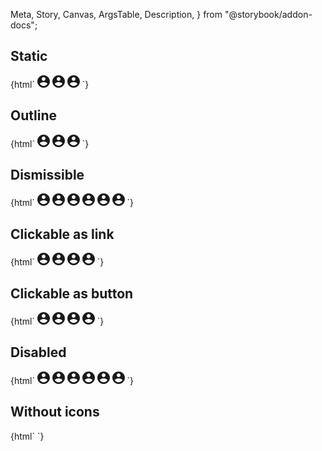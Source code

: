   Meta,
  Story,
  Canvas,
  ArgsTable,
  Description,
} from "@storybook/addon-docs";

<Meta title="Web Components/Chip" component="ic-chip" />

<Description markdown={readme} />

## Static

<Canvas>
  <Story name="Static">
    {html`<ic-chip label="Small" size="small">
        <svg
          slot="icon"
          width="20"
          height="20"
          viewBox="0 0 20 20"
          fill="currentColor"
          xmlns="http://www.w3.org/2000/svg"
        >
          <path
            d="M10 0C4.48 0 0 4.48 0 10C0 15.52 4.48 20 10 20C15.52 20 20 15.52 20 10C20 4.48 15.52 0 10 0ZM10 3C11.66 3 13 4.34 13 6C13 7.66 11.66 9 10 9C8.34 9 7 7.66 7 6C7 4.34 8.34 3 10 3ZM10 17.2C7.5 17.2 5.29 15.92 4 13.98C4.03 11.99 8 10.9 10 10.9C11.99 10.9 15.97 11.99 16 13.98C14.71 15.92 12.5 17.2 10 17.2Z"
          />
        </svg>
      </ic-chip>
      <ic-chip label="Default">
        <svg
          slot="icon"
          width="20"
          height="20"
          viewBox="0 0 20 20"
          fill="currentColor"
          xmlns="http://www.w3.org/2000/svg"
        >
          <path
            d="M10 0C4.48 0 0 4.48 0 10C0 15.52 4.48 20 10 20C15.52 20 20 15.52 20 10C20 4.48 15.52 0 10 0ZM10 3C11.66 3 13 4.34 13 6C13 7.66 11.66 9 10 9C8.34 9 7 7.66 7 6C7 4.34 8.34 3 10 3ZM10 17.2C7.5 17.2 5.29 15.92 4 13.98C4.03 11.99 8 10.9 10 10.9C11.99 10.9 15.97 11.99 16 13.98C14.71 15.92 12.5 17.2 10 17.2Z"
          />
        </svg>
      </ic-chip>
      <ic-chip label="Large" size="large">
        <svg
          slot="icon"
          width="20"
          height="20"
          viewBox="0 0 20 20"
          fill="currentColor"
          xmlns="http://www.w3.org/2000/svg"
        >
          <path
            d="M10 0C4.48 0 0 4.48 0 10C0 15.52 4.48 20 10 20C15.52 20 20 15.52 20 10C20 4.48 15.52 0 10 0ZM10 3C11.66 3 13 4.34 13 6C13 7.66 11.66 9 10 9C8.34 9 7 7.66 7 6C7 4.34 8.34 3 10 3ZM10 17.2C7.5 17.2 5.29 15.92 4 13.98C4.03 11.99 8 10.9 10 10.9C11.99 10.9 15.97 11.99 16 13.98C14.71 15.92 12.5 17.2 10 17.2Z"
          />
        </svg>
      </ic-chip>`}
  </Story>
</Canvas>

## Outline

<Canvas>
  <Story name="Outline">
    {html`<ic-chip label="Small" size="small" appearance="outline">
        <svg
          slot="icon"
          width="20"
          height="20"
          viewBox="0 0 20 20"
          fill="currentColor"
          xmlns="http://www.w3.org/2000/svg"
        >
          <path
            d="M10 0C4.48 0 0 4.48 0 10C0 15.52 4.48 20 10 20C15.52 20 20 15.52 20 10C20 4.48 15.52 0 10 0ZM10 3C11.66 3 13 4.34 13 6C13 7.66 11.66 9 10 9C8.34 9 7 7.66 7 6C7 4.34 8.34 3 10 3ZM10 17.2C7.5 17.2 5.29 15.92 4 13.98C4.03 11.99 8 10.9 10 10.9C11.99 10.9 15.97 11.99 16 13.98C14.71 15.92 12.5 17.2 10 17.2Z"
          />
        </svg>
      </ic-chip>
      <ic-chip label="Default" appearance="outline">
        <svg
          slot="icon"
          width="20"
          height="20"
          viewBox="0 0 20 20"
          fill="currentColor"
          xmlns="http://www.w3.org/2000/svg"
        >
          <path
            d="M10 0C4.48 0 0 4.48 0 10C0 15.52 4.48 20 10 20C15.52 20 20 15.52 20 10C20 4.48 15.52 0 10 0ZM10 3C11.66 3 13 4.34 13 6C13 7.66 11.66 9 10 9C8.34 9 7 7.66 7 6C7 4.34 8.34 3 10 3ZM10 17.2C7.5 17.2 5.29 15.92 4 13.98C4.03 11.99 8 10.9 10 10.9C11.99 10.9 15.97 11.99 16 13.98C14.71 15.92 12.5 17.2 10 17.2Z"
          />
        </svg>
      </ic-chip>
      <ic-chip label="Large" size="large" appearance="outline">
        <svg
          slot="icon"
          width="20"
          height="20"
          viewBox="0 0 20 20"
          fill="currentColor"
          xmlns="http://www.w3.org/2000/svg"
        >
          <path
            d="M10 0C4.48 0 0 4.48 0 10C0 15.52 4.48 20 10 20C15.52 20 20 15.52 20 10C20 4.48 15.52 0 10 0ZM10 3C11.66 3 13 4.34 13 6C13 7.66 11.66 9 10 9C8.34 9 7 7.66 7 6C7 4.34 8.34 3 10 3ZM10 17.2C7.5 17.2 5.29 15.92 4 13.98C4.03 11.99 8 10.9 10 10.9C11.99 10.9 15.97 11.99 16 13.98C14.71 15.92 12.5 17.2 10 17.2Z"
          />
        </svg>
      </ic-chip>`}
  </Story>
</Canvas>

## Dismissible

<Canvas>
  <Story name="Dismissible">
    {html`<ic-chip label="Small" dismissible="true" size="small">
        <svg
          slot="icon"
          width="20"
          height="20"
          viewBox="0 0 20 20"
          fill="currentColor"
          xmlns="http://www.w3.org/2000/svg"
        >
          <path
            d="M10 0C4.48 0 0 4.48 0 10C0 15.52 4.48 20 10 20C15.52 20 20 15.52 20 10C20 4.48 15.52 0 10 0ZM10 3C11.66 3 13 4.34 13 6C13 7.66 11.66 9 10 9C8.34 9 7 7.66 7 6C7 4.34 8.34 3 10 3ZM10 17.2C7.5 17.2 5.29 15.92 4 13.98C4.03 11.99 8 10.9 10 10.9C11.99 10.9 15.97 11.99 16 13.98C14.71 15.92 12.5 17.2 10 17.2Z"
          />
        </svg>
      </ic-chip>
      <ic-chip label="Default" dismissible="true">
        <svg
          slot="icon"
          width="20"
          height="20"
          viewBox="0 0 20 20"
          fill="currentColor"
          xmlns="http://www.w3.org/2000/svg"
        >
          <path
            d="M10 0C4.48 0 0 4.48 0 10C0 15.52 4.48 20 10 20C15.52 20 20 15.52 20 10C20 4.48 15.52 0 10 0ZM10 3C11.66 3 13 4.34 13 6C13 7.66 11.66 9 10 9C8.34 9 7 7.66 7 6C7 4.34 8.34 3 10 3ZM10 17.2C7.5 17.2 5.29 15.92 4 13.98C4.03 11.99 8 10.9 10 10.9C11.99 10.9 15.97 11.99 16 13.98C14.71 15.92 12.5 17.2 10 17.2Z"
          />
        </svg>
      </ic-chip>
      <ic-chip label="Large" dismissible="true" size="large">
        <svg
          slot="icon"
          width="20"
          height="20"
          viewBox="0 0 20 20"
          fill="currentColor"
          xmlns="http://www.w3.org/2000/svg"
        >
          <path
            d="M10 0C4.48 0 0 4.48 0 10C0 15.52 4.48 20 10 20C15.52 20 20 15.52 20 10C20 4.48 15.52 0 10 0ZM10 3C11.66 3 13 4.34 13 6C13 7.66 11.66 9 10 9C8.34 9 7 7.66 7 6C7 4.34 8.34 3 10 3ZM10 17.2C7.5 17.2 5.29 15.92 4 13.98C4.03 11.99 8 10.9 10 10.9C11.99 10.9 15.97 11.99 16 13.98C14.71 15.92 12.5 17.2 10 17.2Z"
          />
        </svg>
      </ic-chip>
      <ic-chip
        label="Small"
        dismissible="true"
        size="small"
        appearance="outline"
      >
        <svg
          slot="icon"
          width="20"
          height="20"
          viewBox="0 0 20 20"
          fill="currentColor"
          xmlns="http://www.w3.org/2000/svg"
        >
          <path
            d="M10 0C4.48 0 0 4.48 0 10C0 15.52 4.48 20 10 20C15.52 20 20 15.52 20 10C20 4.48 15.52 0 10 0ZM10 3C11.66 3 13 4.34 13 6C13 7.66 11.66 9 10 9C8.34 9 7 7.66 7 6C7 4.34 8.34 3 10 3ZM10 17.2C7.5 17.2 5.29 15.92 4 13.98C4.03 11.99 8 10.9 10 10.9C11.99 10.9 15.97 11.99 16 13.98C14.71 15.92 12.5 17.2 10 17.2Z"
          />
        </svg>
      </ic-chip>
      <ic-chip label="Default" dismissible="true" appearance="outline">
        <svg
          slot="icon"
          width="20"
          height="20"
          viewBox="0 0 20 20"
          fill="currentColor"
          xmlns="http://www.w3.org/2000/svg"
        >
          <path
            d="M10 0C4.48 0 0 4.48 0 10C0 15.52 4.48 20 10 20C15.52 20 20 15.52 20 10C20 4.48 15.52 0 10 0ZM10 3C11.66 3 13 4.34 13 6C13 7.66 11.66 9 10 9C8.34 9 7 7.66 7 6C7 4.34 8.34 3 10 3ZM10 17.2C7.5 17.2 5.29 15.92 4 13.98C4.03 11.99 8 10.9 10 10.9C11.99 10.9 15.97 11.99 16 13.98C14.71 15.92 12.5 17.2 10 17.2Z"
          />
        </svg>
      </ic-chip>
      <ic-chip
        label="Large"
        dismissible="true"
        size="large"
        appearance="outline"
      >
        <svg
          slot="icon"
          width="20"
          height="20"
          viewBox="0 0 20 20"
          fill="currentColor"
          xmlns="http://www.w3.org/2000/svg"
        >
          <path
            d="M10 0C4.48 0 0 4.48 0 10C0 15.52 4.48 20 10 20C15.52 20 20 15.52 20 10C20 4.48 15.52 0 10 0ZM10 3C11.66 3 13 4.34 13 6C13 7.66 11.66 9 10 9C8.34 9 7 7.66 7 6C7 4.34 8.34 3 10 3ZM10 17.2C7.5 17.2 5.29 15.92 4 13.98C4.03 11.99 8 10.9 10 10.9C11.99 10.9 15.97 11.99 16 13.98C14.71 15.92 12.5 17.2 10 17.2Z"
          />
        </svg>
      </ic-chip>`}
  </Story>
</Canvas>

## Clickable as link

<Canvas>
  <Story name="Clickable as link">
    {html`<ic-chip label="Label" clickable="true" href="/">
        <svg
          slot="icon"
          width="20"
          height="20"
          viewBox="0 0 20 20"
          fill="currentColor"
          xmlns="http://www.w3.org/2000/svg"
        >
          <path
            d="M10 0C4.48 0 0 4.48 0 10C0 15.52 4.48 20 10 20C15.52 20 20 15.52 20 10C20 4.48 15.52 0 10 0ZM10 3C11.66 3 13 4.34 13 6C13 7.66 11.66 9 10 9C8.34 9 7 7.66 7 6C7 4.34 8.34 3 10 3ZM10 17.2C7.5 17.2 5.29 15.92 4 13.98C4.03 11.99 8 10.9 10 10.9C11.99 10.9 15.97 11.99 16 13.98C14.71 15.92 12.5 17.2 10 17.2Z"
          />
        </svg>
      </ic-chip>
      <ic-chip label="Label" clickable="true" href="/" dismissible="true">
        <svg
          slot="icon"
          width="20"
          height="20"
          viewBox="0 0 20 20"
          fill="currentColor"
          xmlns="http://www.w3.org/2000/svg"
        >
          <path
            d="M10 0C4.48 0 0 4.48 0 10C0 15.52 4.48 20 10 20C15.52 20 20 15.52 20 10C20 4.48 15.52 0 10 0ZM10 3C11.66 3 13 4.34 13 6C13 7.66 11.66 9 10 9C8.34 9 7 7.66 7 6C7 4.34 8.34 3 10 3ZM10 17.2C7.5 17.2 5.29 15.92 4 13.98C4.03 11.99 8 10.9 10 10.9C11.99 10.9 15.97 11.99 16 13.98C14.71 15.92 12.5 17.2 10 17.2Z"
          />
        </svg>
      </ic-chip>
      <ic-chip label="Label" clickable="true" href="/" appearance="outline">
        <svg
          slot="icon"
          width="20"
          height="20"
          viewBox="0 0 20 20"
          fill="currentColor"
          xmlns="http://www.w3.org/2000/svg"
        >
          <path
            d="M10 0C4.48 0 0 4.48 0 10C0 15.52 4.48 20 10 20C15.52 20 20 15.52 20 10C20 4.48 15.52 0 10 0ZM10 3C11.66 3 13 4.34 13 6C13 7.66 11.66 9 10 9C8.34 9 7 7.66 7 6C7 4.34 8.34 3 10 3ZM10 17.2C7.5 17.2 5.29 15.92 4 13.98C4.03 11.99 8 10.9 10 10.9C11.99 10.9 15.97 11.99 16 13.98C14.71 15.92 12.5 17.2 10 17.2Z"
          />
        </svg>
      </ic-chip>
      <ic-chip
        label="Label"
        clickable="true"
        href="/"
        dismissible="true"
        appearance="outline"
      >
        <svg
          slot="icon"
          width="20"
          height="20"
          viewBox="0 0 20 20"
          fill="currentColor"
          xmlns="http://www.w3.org/2000/svg"
        >
          <path
            d="M10 0C4.48 0 0 4.48 0 10C0 15.52 4.48 20 10 20C15.52 20 20 15.52 20 10C20 4.48 15.52 0 10 0ZM10 3C11.66 3 13 4.34 13 6C13 7.66 11.66 9 10 9C8.34 9 7 7.66 7 6C7 4.34 8.34 3 10 3ZM10 17.2C7.5 17.2 5.29 15.92 4 13.98C4.03 11.99 8 10.9 10 10.9C11.99 10.9 15.97 11.99 16 13.98C14.71 15.92 12.5 17.2 10 17.2Z"
          />
        </svg>
      </ic-chip> `}
  </Story>
</Canvas>

## Clickable as button

<Canvas>
  <Story name="Clickable as button">
    {html`<ic-chip label="Label" clickable="true" onclick="alert('clicked')">
        <svg
          slot="icon"
          width="20"
          height="20"
          viewBox="0 0 20 20"
          fill="currentColor"
          xmlns="http://www.w3.org/2000/svg"
        >
          <path
            d="M10 0C4.48 0 0 4.48 0 10C0 15.52 4.48 20 10 20C15.52 20 20 15.52 20 10C20 4.48 15.52 0 10 0ZM10 3C11.66 3 13 4.34 13 6C13 7.66 11.66 9 10 9C8.34 9 7 7.66 7 6C7 4.34 8.34 3 10 3ZM10 17.2C7.5 17.2 5.29 15.92 4 13.98C4.03 11.99 8 10.9 10 10.9C11.99 10.9 15.97 11.99 16 13.98C14.71 15.92 12.5 17.2 10 17.2Z"
          />
        </svg>
      </ic-chip>
      <ic-chip
        label="Label"
        clickable="true"
        onclick="alert('clicked')"
        dismissible="true"
      >
        <svg
          slot="icon"
          width="20"
          height="20"
          viewBox="0 0 20 20"
          fill="currentColor"
          xmlns="http://www.w3.org/2000/svg"
        >
          <path
            d="M10 0C4.48 0 0 4.48 0 10C0 15.52 4.48 20 10 20C15.52 20 20 15.52 20 10C20 4.48 15.52 0 10 0ZM10 3C11.66 3 13 4.34 13 6C13 7.66 11.66 9 10 9C8.34 9 7 7.66 7 6C7 4.34 8.34 3 10 3ZM10 17.2C7.5 17.2 5.29 15.92 4 13.98C4.03 11.99 8 10.9 10 10.9C11.99 10.9 15.97 11.99 16 13.98C14.71 15.92 12.5 17.2 10 17.2Z"
          />
        </svg>
      </ic-chip>
      <ic-chip
        label="Label"
        clickable="true"
        onclick="alert('clicked')"
        appearance="outline"
      >
        <svg
          slot="icon"
          width="20"
          height="20"
          viewBox="0 0 20 20"
          fill="currentColor"
          xmlns="http://www.w3.org/2000/svg"
        >
          <path
            d="M10 0C4.48 0 0 4.48 0 10C0 15.52 4.48 20 10 20C15.52 20 20 15.52 20 10C20 4.48 15.52 0 10 0ZM10 3C11.66 3 13 4.34 13 6C13 7.66 11.66 9 10 9C8.34 9 7 7.66 7 6C7 4.34 8.34 3 10 3ZM10 17.2C7.5 17.2 5.29 15.92 4 13.98C4.03 11.99 8 10.9 10 10.9C11.99 10.9 15.97 11.99 16 13.98C14.71 15.92 12.5 17.2 10 17.2Z"
          />
        </svg>
      </ic-chip>
      <ic-chip
        label="Label"
        clickable="true"
        onclick="alert('clicked')"
        dismissible="true"
        appearance="outline"
      >
        <svg
          slot="icon"
          width="20"
          height="20"
          viewBox="0 0 20 20"
          fill="currentColor"
          xmlns="http://www.w3.org/2000/svg"
        >
          <path
            d="M10 0C4.48 0 0 4.48 0 10C0 15.52 4.48 20 10 20C15.52 20 20 15.52 20 10C20 4.48 15.52 0 10 0ZM10 3C11.66 3 13 4.34 13 6C13 7.66 11.66 9 10 9C8.34 9 7 7.66 7 6C7 4.34 8.34 3 10 3ZM10 17.2C7.5 17.2 5.29 15.92 4 13.98C4.03 11.99 8 10.9 10 10.9C11.99 10.9 15.97 11.99 16 13.98C14.71 15.92 12.5 17.2 10 17.2Z"
          />
        </svg>
      </ic-chip> `}
  </Story>
</Canvas>

## Disabled

<Canvas>
  <Story name="Disabled">
    {html`<ic-chip
        label="Small"
        dismissible="true"
        disabled="true"
        clickable="true"
        size="small"
      >
        <svg
          slot="icon"
          width="20"
          height="20"
          viewBox="0 0 20 20"
          fill="currentColor"
          xmlns="http://www.w3.org/2000/svg"
        >
          <path
            d="M10 0C4.48 0 0 4.48 0 10C0 15.52 4.48 20 10 20C15.52 20 20 15.52 20 10C20 4.48 15.52 0 10 0ZM10 3C11.66 3 13 4.34 13 6C13 7.66 11.66 9 10 9C8.34 9 7 7.66 7 6C7 4.34 8.34 3 10 3ZM10 17.2C7.5 17.2 5.29 15.92 4 13.98C4.03 11.99 8 10.9 10 10.9C11.99 10.9 15.97 11.99 16 13.98C14.71 15.92 12.5 17.2 10 17.2Z"
          />
        </svg>
      </ic-chip>
      <ic-chip
        label="Default"
        dismissible="true"
        disabled="true"
        clickable="true"
      >
        <svg
          slot="icon"
          width="20"
          height="20"
          viewBox="0 0 20 20"
          fill="currentColor"
          xmlns="http://www.w3.org/2000/svg"
        >
          <path
            d="M10 0C4.48 0 0 4.48 0 10C0 15.52 4.48 20 10 20C15.52 20 20 15.52 20 10C20 4.48 15.52 0 10 0ZM10 3C11.66 3 13 4.34 13 6C13 7.66 11.66 9 10 9C8.34 9 7 7.66 7 6C7 4.34 8.34 3 10 3ZM10 17.2C7.5 17.2 5.29 15.92 4 13.98C4.03 11.99 8 10.9 10 10.9C11.99 10.9 15.97 11.99 16 13.98C14.71 15.92 12.5 17.2 10 17.2Z"
          />
        </svg>
      </ic-chip>
      <ic-chip
        label="Large"
        dismissible="true"
        disabled="true"
        clickable="true"
        size="large"
      >
        <svg
          slot="icon"
          width="20"
          height="20"
          viewBox="0 0 20 20"
          fill="currentColor"
          xmlns="http://www.w3.org/2000/svg"
        >
          <path
            d="M10 0C4.48 0 0 4.48 0 10C0 15.52 4.48 20 10 20C15.52 20 20 15.52 20 10C20 4.48 15.52 0 10 0ZM10 3C11.66 3 13 4.34 13 6C13 7.66 11.66 9 10 9C8.34 9 7 7.66 7 6C7 4.34 8.34 3 10 3ZM10 17.2C7.5 17.2 5.29 15.92 4 13.98C4.03 11.99 8 10.9 10 10.9C11.99 10.9 15.97 11.99 16 13.98C14.71 15.92 12.5 17.2 10 17.2Z"
          />
        </svg>
      </ic-chip>
      <ic-chip
        label="Small"
        dismissible="true"
        disabled="true"
        appearance="outline"
        clickable="true"
        size="small"
      >
        <svg
          slot="icon"
          width="20"
          height="20"
          viewBox="0 0 20 20"
          fill="currentColor"
          xmlns="http://www.w3.org/2000/svg"
        >
          <path
            d="M10 0C4.48 0 0 4.48 0 10C0 15.52 4.48 20 10 20C15.52 20 20 15.52 20 10C20 4.48 15.52 0 10 0ZM10 3C11.66 3 13 4.34 13 6C13 7.66 11.66 9 10 9C8.34 9 7 7.66 7 6C7 4.34 8.34 3 10 3ZM10 17.2C7.5 17.2 5.29 15.92 4 13.98C4.03 11.99 8 10.9 10 10.9C11.99 10.9 15.97 11.99 16 13.98C14.71 15.92 12.5 17.2 10 17.2Z"
          />
        </svg>
      </ic-chip>
      <ic-chip
        label="Default"
        dismissible="true"
        disabled="true"
        appearance="outline"
        clickable="true"
      >
        <svg
          slot="icon"
          width="20"
          height="20"
          viewBox="0 0 20 20"
          fill="currentColor"
          xmlns="http://www.w3.org/2000/svg"
        >
          <path
            d="M10 0C4.48 0 0 4.48 0 10C0 15.52 4.48 20 10 20C15.52 20 20 15.52 20 10C20 4.48 15.52 0 10 0ZM10 3C11.66 3 13 4.34 13 6C13 7.66 11.66 9 10 9C8.34 9 7 7.66 7 6C7 4.34 8.34 3 10 3ZM10 17.2C7.5 17.2 5.29 15.92 4 13.98C4.03 11.99 8 10.9 10 10.9C11.99 10.9 15.97 11.99 16 13.98C14.71 15.92 12.5 17.2 10 17.2Z"
          />
        </svg>
      </ic-chip>
      <ic-chip
        label="Large"
        dismissible="true"
        disabled="true"
        appearance="outline"
        clickable="true"
        size="large"
      >
        <svg
          slot="icon"
          width="20"
          height="20"
          viewBox="0 0 20 20"
          fill="currentColor"
          xmlns="http://www.w3.org/2000/svg"
        >
          <path
            d="M10 0C4.48 0 0 4.48 0 10C0 15.52 4.48 20 10 20C15.52 20 20 15.52 20 10C20 4.48 15.52 0 10 0ZM10 3C11.66 3 13 4.34 13 6C13 7.66 11.66 9 10 9C8.34 9 7 7.66 7 6C7 4.34 8.34 3 10 3ZM10 17.2C7.5 17.2 5.29 15.92 4 13.98C4.03 11.99 8 10.9 10 10.9C11.99 10.9 15.97 11.99 16 13.98C14.71 15.92 12.5 17.2 10 17.2Z"
          />
        </svg>
      </ic-chip>`}
  </Story>
</Canvas>

## Without icons

<Canvas>
  <Story name="Without icons">
    {html`
      <ic-chip label="Label"></ic-chip>
      <ic-chip label="Label" appearance="outline"></ic-chip>
      <ic-chip label="Label" dismissible="true"></ic-chip>
      <ic-chip label="Label" appearance="outline" dismissible="true"></ic-chip>
    `}
  </Story>
</Canvas>
